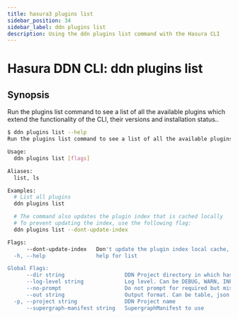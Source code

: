```yaml
---
title: hasura3 plugins list
sidebar_position: 34
sidebar_label: ddn plugins list
description: Using the ddn plugins list command with the Hasura CLI
---
```


# Hasura DDN CLI: ddn plugins list 

## Synopsis
Run the plugins list command to see a list of all the available plugins which extend the functionality of the CLI, their versions and installation status..

```bash
$ ddn plugins list --help
Run the plugins list command to see a list of all the available plugins which extend the functionality of the CLI, their versions and installation status.

Usage:
  ddn plugins list [flags]

Aliases:
  list, ls

Examples:
  # List all plugins
  ddn plugins list

  # The command also updates the plugin index that is cached locally
  # To prevent updating the index, use the following flag:
  ddn plugins list --dont-update-index

Flags:
      --dont-update-index   Don't update the plugin index local cache, only show the list
  -h, --help                help for list

Global Flags:
      --dir string                   DDN Project directory in which hasura.yaml is present (default ".")
      --log-level string             Log level. Can be DEBUG, WARN, INFO, ERROR, or FATAL. (default "INFO")
      --no-prompt                    Do not prompt for required but missing flags
      --out string                   Output format. Can be table, json or yaml. (default "table")
  -p, --project string               DDN Project name
      --supergraph-manifest string   SupergraphManifest to use
```

